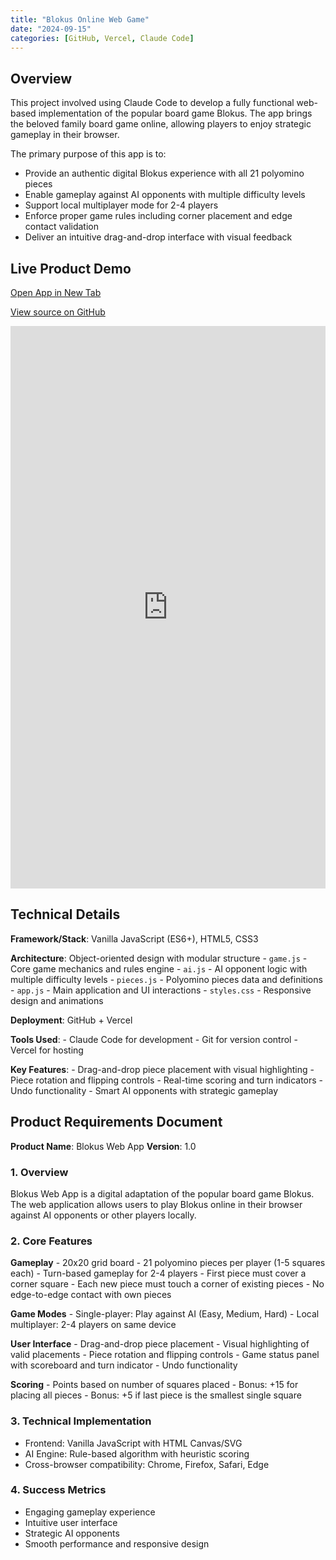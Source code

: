 ```yaml
---
title: "Blokus Online Web Game"
date: "2024-09-15"
categories: [GitHub, Vercel, Claude Code]
---
```


## Overview

This project involved using Claude Code to develop a fully functional web-based implementation of the popular board game Blokus. The app brings the beloved family board game online, allowing players to enjoy strategic gameplay in their browser.

The primary purpose of this app is to:

- Provide an authentic digital Blokus experience with all 21 polyomino pieces
- Enable gameplay against AI opponents with multiple difficulty levels
- Support local multiplayer mode for 2-4 players
- Enforce proper game rules including corner placement and edge contact validation
- Deliver an intuitive drag-and-drop interface with visual feedback

## Live Product Demo

<div class="d-flex justify-content-center gap-3 my-4">
  <!-- Open App button -->
  <a class="btn btn-primary d-inline-flex align-items-center"
     href="https://first-app-490-r.vercel.app/"
     target="_blank" rel="noopener"
     aria-label="Open live app">
    <i class="fa-solid fa-window-restore me-2" aria-hidden="true"></i>
    Open App in New Tab
  </a>

  <!-- GitHub Source button -->
  <a class="btn btn-outline-dark d-inline-flex align-items-center"
     href="https://github.com/Jaquosh/first-app-490R"
     target="_blank" rel="noopener"
     aria-label="Open GitHub source">
    <i class="fa-brands fa-github me-2" aria-hidden="true"></i>
    View source on GitHub
  </a>
</div>

<iframe src="https://first-app-490-r.vercel.app/"
        style="width:100%; height:900px; border:none;"
        allowfullscreen>
</iframe>

## Technical Details

**Framework/Stack**: Vanilla JavaScript (ES6+), HTML5, CSS3

**Architecture**: Object-oriented design with modular structure
- `game.js` - Core game mechanics and rules engine
- `ai.js` - AI opponent logic with multiple difficulty levels
- `pieces.js` - Polyomino pieces data and definitions
- `app.js` - Main application and UI interactions
- `styles.css` - Responsive design and animations

**Deployment**: GitHub + Vercel

**Tools Used**:
- Claude Code for development
- Git for version control
- Vercel for hosting

**Key Features**:
- Drag-and-drop piece placement with visual highlighting
- Piece rotation and flipping controls
- Real-time scoring and turn indicators
- Undo functionality
- Smart AI opponents with strategic gameplay

## Product Requirements Document

**Product Name**: Blokus Web App
**Version**: 1.0

### 1. Overview
Blokus Web App is a digital adaptation of the popular board game Blokus. The web application allows users to play Blokus online in their browser against AI opponents or other players locally.

### 2. Core Features

**Gameplay**
- 20x20 grid board
- 21 polyomino pieces per player (1-5 squares each)
- Turn-based gameplay for 2-4 players
- First piece must cover a corner square
- Each new piece must touch a corner of existing pieces
- No edge-to-edge contact with own pieces

**Game Modes**
- Single-player: Play against AI (Easy, Medium, Hard)
- Local multiplayer: 2-4 players on same device

**User Interface**
- Drag-and-drop piece placement
- Visual highlighting of valid placements
- Piece rotation and flipping controls
- Game status panel with scoreboard and turn indicator
- Undo functionality

**Scoring**
- Points based on number of squares placed
- Bonus: +15 for placing all pieces
- Bonus: +5 if last piece is the smallest single square

### 3. Technical Implementation
- Frontend: Vanilla JavaScript with HTML Canvas/SVG
- AI Engine: Rule-based algorithm with heuristic scoring
- Cross-browser compatibility: Chrome, Firefox, Safari, Edge

### 4. Success Metrics
- Engaging gameplay experience
- Intuitive user interface
- Strategic AI opponents
- Smooth performance and responsive design